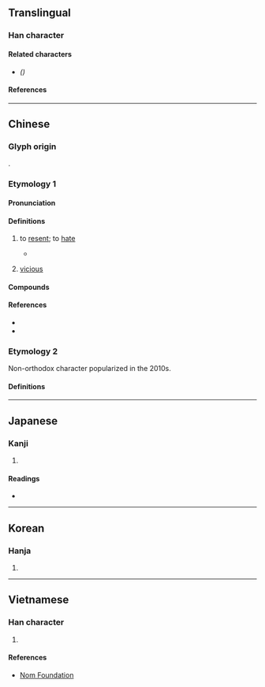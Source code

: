 {{also|怼|㨃}}
{{character info}}
==Translingual==

===Han character===
{{Han char|rn=61|rad=心|as=14|sn=18|four=34330|canj=TIP|ids=⿱對心}}

====Related characters====
* {{l|mul|[[怼]]}} ''({{w|Simplified Chinese}})''

====References====
{{Han ref|kx=0406.370|dkj=11376|dj=0747.300|hdz=42363.100|uh=61DF}}

----

==Chinese==

===Glyph origin===
{{Han etym}}
{{Han compound|對|心|c1=p|c2=s|t2=heart|ls=psc}}.

===Etymology 1===
{{zh-forms|s=怼|alt=譵,𪫼,𢥓}}

====Pronunciation====
{{zh-pron
|m=duì
|c=deoi6,zeoi6
|c_note=deoi6 - colloquial; zeoi6 - variant
|mc=y
|oc=y
|cat=v,a
}}

====Definitions====
{{zh-hanzi}}

# {{zh-o}} to [[resent]]; to [[hate]]
#* {{zh-x|天 時 懟 兮 威靈 怒，嚴 殺 盡 兮 棄 原野。|ref=Chuci}}
# {{zh-o}} [[vicious]]

====Compounds====
{{zh-der|怨懟|慍懟|怒懟}}

====References====
* {{R:twedu|B01217}}
* {{R:yue:Hanzi}}

===Etymology 2===
Non-orthodox character popularized in the 2010s.

====Definitions====
{{zh-see|㨃|v}}

----

==Japanese==

===Kanji===
{{ja-kanji|grade=|rs=心14}}

# {{rfdef|ja|sort=心14}}

====Readings====
* {{ja-readings
|on=つい, ずい, たい
|kun=うらむ
}}

----

==Korean==

===Hanja===
{{ko-hanja|hangeul=대|eumhun=|rv=dae|mr=tae|y=tay}}

# {{rfdef|ko|sort=心14}}

----

==Vietnamese==

===Han character===
{{vi-readings|rs=心14|reading=tủi}}

# {{rfdef|vi|sort=心14}}

====References====
* [http://nomfoundation.org/common/nom_details.php?codepoint=61df Nom Foundation]